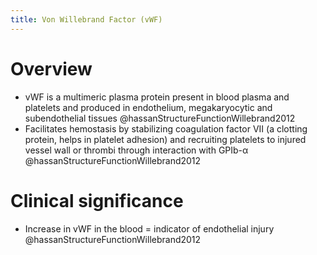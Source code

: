 ```yaml
---
title: Von Willebrand Factor (vWF)
---
```


# Overview

- vWF is a multimeric plasma protein present in blood plasma and platelets and produced in endothelium, megakaryocytic and subendothelial tissues @hassanStructureFunctionWillebrand2012
- Facilitates hemostasis by stabilizing coagulation factor VII (a clotting protein, helps in platelet adhesion) and recruiting platelets to injured vessel wall or thrombi through interaction with GPIb-α @hassanStructureFunctionWillebrand2012

# Clinical significance

- Increase in vWF in the blood = indicator of endothelial injury @hassanStructureFunctionWillebrand2012
